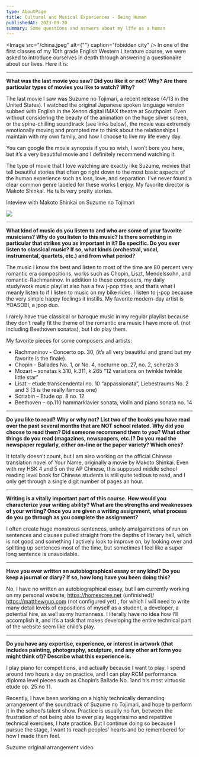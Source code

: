 ```yaml
---
type: AboutPage
title: Cultural and Musical Experiences - Being Human
publishedAt: 2023-09-20
summary: Some questions and asnwers about my life as a human
---
```


<Image src="/china.jpeg" alt={""} caption="fobidden city" />
In one of the first classes of my 10th grade English Western Literature course, we
were asked to introduce ourselves in depth through answering a questionaire about
our lives. Here it is:

---

**What was the last movie you saw? Did you like it or not? Why? Are
there particular types of movies you like to watch? Why?**

The last movie I saw was Suzume no Tojimari, a recent release
(4/13 in the United States). I watched the original Japanese
spoken language version subbed with English in the Xenon digital
IMAX theatre at Southpoint. Even without considering the beauty of
the animation on the huge silver screen, or the spine-chilling
soundtrack (see links below), the movie was extremely emotionally
moving and prompted me to think about the relationships I maintain
with my own family, and how I choose to live my life every day.

You can google the movie synopsis if you so wish, I won’t bore you
here, but it’s a very beautiful movie and I definitely recommend
watching it.

The type of movie that I love watching are exactly like Suzume,
movies that tell beautiful stories that often go right down to the
most basic aspects of the human experience such as loss, love, and
separation. I’ve never found a clear common genre labeled for
these works I enjoy. My favorite director is Makoto Shinkai. He
tells very pretty stories.

<Link href="https://www.rogerebert.com/interviews/makoto-shinkai-interview">
  Inteview with Makoto Shinkai on Suzume no Tojimari
</Link>

<Image src="/suzume.png" caption="the movie poster"></Image>

---

**What kind of music do you listen to and who are some of your
favorite musicians? Why do you listen to this music? Is there
something in particular that strikes you as important in it? Be
specific. Do you ever listen to classical music? If so, what kinds
(orchestral, vocal, instrumental, quartets, etc.) and from what
period?**

The music I know the best and listen to most of the time are 80
percent very romantic era compositions, works such as Chopin,
Liszt, Mendelssohn, and romantic-Rachmaninov. In addition to these
composers, my daily study/work music playlist also has a few j-pop
titles, and that’s what I meanly listen to if I listen to music on
my bike rides. I listen to j-pop because the very simple happy
feelings it instills. My favorite modern-day artist is YOASOBI, a
jpop duo.

I rarely have true classical or baroque music in my regular
playlist because they don’t really fit the theme of the romantic
era music I have more of. (not including Beethoven sonatas), but I
do play them.

My favorite pieces for some composers and artists:

- Rachmaninov - Concerto op. 30, (it’s all very beautiful and grand but my favorite is the finale).
- Chopin - Ballades No. 1, or No. 4, nocturne op. 27, no. 2, scherzo 3
- Mozart – sonatas k.310, k.311, k.265 “12 variations on twinkle twinkle little star”
- Liszt – etude transcendental no. 10 “appassionata”,
  Liebestraums No. 2 and 3 (3 is the really famous one)
- Scriabin – Etude op. 8 no. 12
- Beethoven – op.110 hammarklavier sonata, violin and piano sonata no. 14

---

**Do you like to read? Why or why not? List two of the books you
have read over the past several months that are NOT school
related. Why did you choose to read them? Did someone recommend
them to you? What other things do you read (magazines, newspapers,
etc.)? Do you read the newspaper regularly, either on-line or the
paper variety? Which ones?**

It totally doesn’t count, but I am also working on the official
Chinese translation novel of Your Name, originally a movie by
Makoto Shinkai. Even with my HSK 4 and 5 on the AP Chinese, this
supposed middle school reading level book for Chinese students is
still quite tedious to read, and I only get through a single digit
number of pages an hour.

---

**Writing is a vitally important part of this course. How would you
characterize your writing ability? What are the strengths and
weaknesses of your writing? Once you are given a writing
assignment, what process do you go through as you complete the
assignment?**

I often create huge monstrous sentences, unholy amalgamations of
run on sentences and clauses pulled straight from the depths of
literary hell, which is not good and something I actively look to
improve on, by looking over and splitting up sentences most of the
time, but sometimes I feel like a super long sentence is
unavoidable.

---

**Have you ever written an autobiographical essay or any kind? Do
you keep a journal or diary? If so, how long have you been doing
this?**

No, I have no written an autobiographical essay, but I am
currently working on my personal website, https://homescree.net
(unfinished)/ https://matthewguo.com (not configured yet) , for
which I will need to write many detail levels of expositions of
myself as a student, a developer, a potential hire, as well as my
humanness. I literally have no idea how I’ll accomplish it, and
it’s a task that makes developing the entire technical part of the
website seem like child’s play.

---

**Do you have any expertise, experience, or interest in artwork
(that includes painting, photography, sculpture, and any other art
form you might think of)? Describe what this experience is.**

I play piano for competitions, and actually because I want to
play. I spend around two hours a day on practice, and I can play
RCM performance diploma level pieces such as Chopin’s Ballade No.
1and his most virtuosic etude op. 25 no 11.

Recently, I have been working on a highly technically demanding
arrangement of the soundtrack of Suzume no Tojimari, and hope to
perform it in the school’s talent show. Practice is usually no
fun, between the frustration of not being able to ever play
leggerissimo and repetitive technical exercises, I hate practice.
But I continue doing so because I pursue the stage, I want to
reach peoples’ hearts and be remembered for how I made them feel.

<Link href="https://www.youtube.com/watch?v=rTGlK5XB3Ko&vl=en-US">
  Suzume original arrangement video
</Link>
